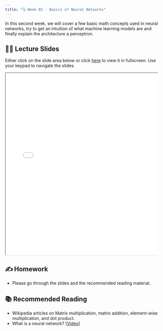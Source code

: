 ```yaml
---
title: "🗓️ Week 02 - Basics of Neural Networks"
---
```

In this second week, we will cover a few basic math concepts used in neural networks, try to get an intuition of what machine learning models are and finally explain the architecture a perceptron.

## 👨‍🏫 Lecture Slides

Either click on the slide area below or click [here](slides.qmd) to view it in fullscreen.
Use your keypad to navigate the slides.

<div class="container" style="position: relative;overflow: hidden;width: 100%;min-height:600px;">
<iframe src="slides.html" style="position=absolute;top: 0;left: 0;bottom: 0;right: 0;width: 100%;min-height:600px;"></iframe>
</div>

## ✍️ Homework

- Please go through the slides and the recommended reading material.

## 📚 Recommended Reading

- Wikipedia articles on Matrix multiplication, matrix addition, element-wise multiplication, and dot product.
- What is a neural network? [[Video](https://www.youtube.com/watch?v=aircAruvnKk)]
